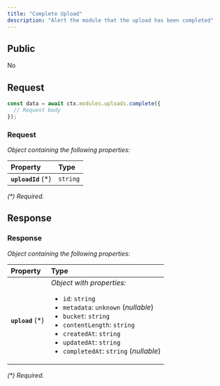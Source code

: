 ```yaml
---
title: "Complete Upload"
description: "Alert the module that the upload has been completed"
---
```


## Public

No

## Request


<RequestExample>

```typescript OpenGB Script
const data = await ctx.modules.uploads.complete({
  // Request body
});
```


</RequestExample>




### Request

_Object containing the following properties:_

| Property            | Type     |
| :------------------ | :------- |
| **`uploadId`** (\*) | `string` |

_(\*) Required._


## Response



### Response

_Object containing the following properties:_

| Property          | Type                                                                                                                                                                                                                                                                       |
| :---------------- | :------------------------------------------------------------------------------------------------------------------------------------------------------------------------------------------------------------------------------------------------------------------------- |
| **`upload`** (\*) | _Object with properties:_<ul><li>`id`: `string`</li><li>`metadata`: `unknown` (_nullable_)</li><li>`bucket`: `string`</li><li>`contentLength`: `string`</li><li>`createdAt`: `string`</li><li>`updatedAt`: `string`</li><li>`completedAt`: `string` (_nullable_)</li></ul> |

_(\*) Required._

